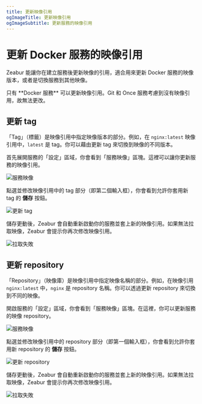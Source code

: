 ```yaml
---
title: 更新映像引用
ogImageTitle: 更新映像引用
ogImageSubtitle: 更新服務的映像引用
---
```



# 更新 Docker 服務的映像引用

Zeabur 能讓你在建立服務後更新映像的引用，適合用來更新 Docker 服務的映像版本，或者是切換服務到其他映像。

<Callout type="info">
    只有 **Docker 服務** 可以更新映像引用。Git 和 Once 服務考慮到沒有映像引用，故無法更改。
</Callout>

## 更新 tag

「Tag」（標籤）是映像引用中指定映像版本的部分。例如，在 `nginx:latest` 映像引用中，`latest` 是 tag。你可以藉由更新 tag 來切換到映像的不同版本。

首先展開服務的「設定」區域，你會看到「服務映像」區塊。這裡可以讓你更新服務的映像引用。

![服務映像](/deploy/update-image-reference/service-image.webp)

點選並修改映像引用中的 tag 部分（即第二個輸入框），你會看到允許你套用新 tag 的 **儲存** 按鈕。

![更新 tag](/deploy/update-image-reference/update-tag.webp)

儲存更動後，Zeabur 會自動重新啟動你的服務並套上新的映像引用。如果無法拉取映像，Zeabur 會提示你再次修改映像引用。

![拉取失敗](/deploy/update-image-reference/pull-failed.webp)

## 更新 repository

「Repository」（映像庫）是映像引用中指定映像名稱的部分。例如，在映像引用 `nginx:latest` 中，`nginx` 是 repository 名稱。你可以透過更新 repository 來切換到不同的映像。

開啟服務的「設定」區域，你會看到「服務映像」區塊。在這裡，你可以更新服務的映像 repository。

![服務映像](/deploy/update-image-reference/service-image.webp)

點選並修改映像引用中的 repository 部分（即第一個輸入框），你會看到允許你套用新 repository 的 **儲存** 按鈕。

![更新 repository](/deploy/update-image-reference/update-repository.webp)

儲存更動後，Zeabur 會自動重新啟動你的服務並套上新的映像引用。如果無法拉取映像，Zeabur 會提示你再次修改映像引用。

![拉取失敗](/deploy/update-image-reference/pull-failed.webp)
